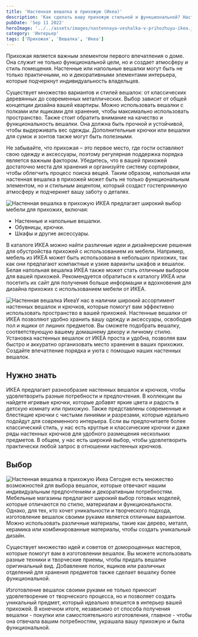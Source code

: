 ```yaml
---
title: 'Настенная вешалка в прихожую (Икеа)'
description: 'Как сделать вашу прихожую стильной и функциональной? Настенные и напольные вешалки не только эффективно используют пространство, но и подчеркивают индивидуальность вашего интерьера. Выбор материала и дизайна вешалки важен для общего стиля помещения. ИКЕА предлагает разнообразие вариантов для создания порядка и уюта в вашей прихожей. Подберите вешалку, соответствующую вашим потребностям и дизайну помещения'
pubDate: 'Sep 11 2022'
heroImage: '../../assets/images/nastennaya-veshalka-v-prihozhuyu-ikea.jpg'
category: 'Интерьер'
tags: ['Прихожая', 'Вешалка', 'Икеа']
---
```



Прихожая является важным элементом первого впечатления о доме. Она служит не только функциональной цели, но и создает атмосферу и стиль помещения. Настенные или напольные вешалки могут быть не только практичными, но и декоративными элементами интерьера, которые подчеркнут индивидуальность владельцев.

Существует множество вариантов и стилей вешалок: от классических деревянных до современных металлических. Выбор зависит от общей концепции дизайна вашей квартиры. Можно использовать вешалки с полками или ящиками для хранения, чтобы максимально использовать пространство. Также стоит обратить внимание на качество и функциональность вешалки. Она должна быть прочной и устойчивой, чтобы выдерживать вес одежды. Дополнительные крючки или вешалки для сумок и зонтов также могут быть полезными.

Не забывайте, что прихожая – это первое место, где гости оставляют свою одежду и аксессуары, поэтому регулярная поддержка порядка является важным фактором. Убедитесь, что в вашей прихожей достаточно места для хранения и организуйте систему сортировки, чтобы облегчить процесс поиска вещей. Таким образом, напольная или настенная вешалка в прихожей может быть не только функциональным элементом, но и стильным акцентом, который создаст гостеприимную атмосферу и подчеркнет вашу заботу о деталях.

<Image src={img1} quality='high' alt='Настенная вешалка в прихожую' />
ИКЕА предлагает широкий выбор мебели для прихожих, включая:

- Настенные и напольные вешалки.
- Обувницы, крючки.
- Шкафы и другие аксессуары.

В каталоге ИКЕА можно найти различные идеи и дизайнерские решения для обустройства прихожей с использованием их мебели. Например, мебель из ИКЕА может быть использована в небольших прихожих, так как они предлагают компактные и узкие варианты шкафов и вешалок. Белая напольная вешалка ИКЕА также может стать отличным выбором для вашей прихожей. Рекомендуется обратиться к каталогу ИКЕА или посетить их сайт для получения больше информации и вдохновения для дизайна прихожих с использованием мебели от ИКЕА.

<Image src={img2} quality='high' alt='Настенная вешалка Икеа' />У нас в наличии широкий ассортимент
настенных вешалок и крючков, которые помогут вам эффективно использовать пространство в вашей
прихожей. Настенные вешалки от ИКЕА позволяют удобно хранить вашу одежду и аксессуары, освободив пол
и ящики от лишних предметов. Вы сможете подобрать вешалку, соответствующую вашему домашнему декору и
личному стилю. Установка настенных вешалок от ИКЕА проста и удобна, позволяя вам быстро и аккуратно
организовать место хранения в ваших прихожих. Создайте впечатление порядка и уюта с помощью наших
настенных вешалок.

## Нужно знать

ИКЕА предлагает разнообразие настенных вешалок и крючков, чтобы удовлетворить разные потребности и предпочтения. В коллекции вы найдете игривые крючки, которые добавят яркие цвета и радость в детскую комнату или прихожую. Также представлены современные и блестящие крючки с чистыми линиями и разрезами, которые идеально подойдут для современного интерьера. Если вы предпочитаете более классический стиль, у нас есть круглые и классические крючки и даже ряды настенных крючков для удобного размещения нескольких предметов. В общем, у нас есть широкий выбор, чтобы удовлетворить практически любой запрос в отношении настенных крючков.

## Выбор

<Image src={img3} quality='high' alt='Настенная вешалка в прихожую Икеа' />
Сегодня есть множество возможностей для выбора вешалок, которые отвечают нашим индивидуальным предпочтениям
и декоративным потребностям. Мебельные магазины предлагают широкий выбор готовых моделей, которые отличаются
по стилю, материалам и функциональности. Однако, для тех, кто хочет уникальности и творческого подхода,
изготовление вешалок своими руками является отличным вариантом. Можно использовать различные материалы,
такие как дерево, металл, керамика или комбинированные материалы, чтобы создать уникальный дизайн.

Существует множество идей и советов от доморощенных мастеров, которые помогут вам в изготовлении вешалок. Вы можете использовать разные техники и творческие приемы, чтобы придать вешалке оригинальный вид. Добавление полок, ящиков или различных отделений для хранения предметов также сделает вешалку более функциональной.

Изготовление вешалок своими руками не только приносит удовлетворение от творческого процесса, но и позволяет создать уникальный предмет, который идеально впишется в интерьер вашей прихожей. В конечном итоге, независимо от способа получения вешалки - покупки или самостоятельного изготовления, главное - чтобы она отвечала вашим потребностям, украшала вашу прихожую и была функциональной.
